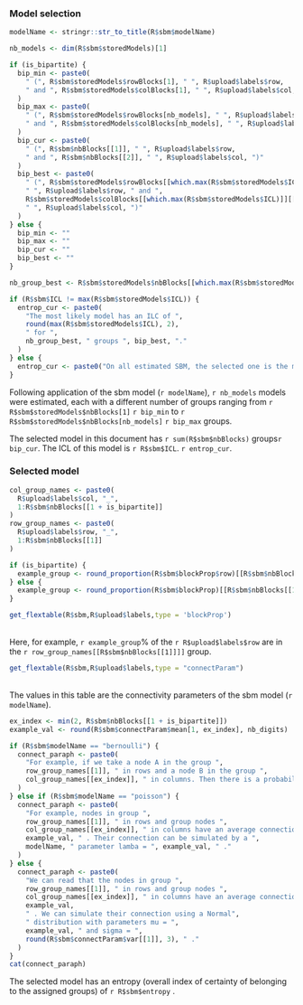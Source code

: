 
### Model selection

```r
modelName <- stringr::str_to_title(R$sbm$modelName)

nb_models <- dim(R$sbm$storedModels)[1]

if (is_bipartite) {
  bip_min <- paste0(
    " (", R$sbm$storedModels$rowBlocks[1], " ", R$upload$labels$row,
    " and ", R$sbm$storedModels$colBlocks[1], " ", R$upload$labels$col, ")"
  )
  bip_max <- paste0(
    " (", R$sbm$storedModels$rowBlocks[nb_models], " ", R$upload$labels$row,
    " and ", R$sbm$storedModels$colBlocks[nb_models], " ", R$upload$labels$col, ")"
  )
  bip_cur <- paste0(
    " (", R$sbm$nbBlocks[[1]], " ", R$upload$labels$row,
    " and ", R$sbm$nbBlocks[[2]], " ", R$upload$labels$col, ")"
  )
  bip_best <- paste0(
    " (", R$sbm$storedModels$rowBlocks[[which.max(R$sbm$storedModels$ICL)]][[1]],
    " ", R$upload$labels$row, " and ",
    R$sbm$storedModels$colBlocks[[which.max(R$sbm$storedModels$ICL)]][[1]],
    " ", R$upload$labels$col, ")"
  )
} else {
  bip_min <- ""
  bip_max <- ""
  bip_cur <- ""
  bip_best <- ""
}

nb_group_best <- R$sbm$storedModels$nbBlocks[[which.max(R$sbm$storedModels$ICL)]][[1]]

if (R$sbm$ICL != max(R$sbm$storedModels$ICL)) {
  entrop_cur <- paste0(
    "The most likely model has an ILC of ",
    round(max(R$sbm$storedModels$ICL), 2),
    " for ",
    nb_group_best, " groups ", bip_best, "."
  )
} else {
  entrop_cur <- paste0("On all estimated SBM, the selected one is the most likely.")
}
```


Following application of the sbm model (`r modelName`), `r nb_models` models were estimated, each with a different number of groups ranging from `r R$sbm$storedModels$nbBlocks[1]` `r bip_min` to `r R$sbm$storedModels$nbBlocks[nb_models]` `r bip_max` groups.

The selected model in this document has `r sum(R$sbm$nbBlocks)` groups`r bip_cur`. The ICL of this model is `r R$sbm$ICL`. `r entrop_cur`.


### Selected model 

```r
col_group_names <- paste0(
  R$upload$labels$col, "_",
  1:R$sbm$nbBlocks[[1 + is_bipartite]]
)
row_group_names <- paste0(
  R$upload$labels$row, "_",
  1:R$sbm$nbBlocks[[1]]
)

if (is_bipartite) {
  example_group <- round_proportion(R$sbm$blockProp$row)[[R$sbm$nbBlocks[[1]]]] * 100
} else {
  example_group <- round_proportion(R$sbm$blockProp)[[R$sbm$nbBlocks[[1]]]] * 100
}

get_flextable(R$sbm,R$upload$labels,type = 'blockProp')
```
<br>
Here, for example, `r example_group`\% of the `r R$upload$labels$row` are in the `r row_group_names[[R$sbm$nbBlocks[[1]]]]` group. 

```r
get_flextable(R$sbm,R$upload$labels,type = "connectParam")
```
<br> 
The values in this table are the connectivity parameters of the sbm model (`r modelName`).

```r
ex_index <- min(2, R$sbm$nbBlocks[[1 + is_bipartite]])
example_val <- round(R$sbm$connectParam$mean[1, ex_index], nb_digits)

if (R$sbm$modelName == "bernoulli") {
  connect_paraph <- paste0(
    "For example, if we take a node A in the group ",
    row_group_names[[1]], " in rows and a node B in the group ",
    col_group_names[[ex_index]], " in columns. Then there is a probability of ", example_val," that node A is connected to node B."
  )
} else if (R$sbm$modelName == "poisson") {
  connect_paraph <- paste0(
    "For example, nodes in group ",
    row_group_names[[1]], " in rows and group nodes ",
    col_group_names[[ex_index]], " in columns have an average connection value of ",
    example_val, " . Their connection can be simulated by a ",
    modelName, " parameter lamba = ", example_val, " ."
  )
} else {
  connect_paraph <- paste0(
    "We can read that the nodes in group ",
    row_group_names[[1]], " in rows and group nodes ",
    col_group_names[[ex_index]], " in columns have an average connection value of ",
    example_val,
    " . We can simulate their connection using a Normal",
    " distribution with parameters mu = ",
    example_val, " and sigma = ",
    round(R$sbm$connectParam$var[[1]], 3), " ."
  )
}
cat(connect_paraph)
```
The selected model has an entropy (overall index of certainty of belonging to the assigned groups) of `r R$sbm$entropy` .
